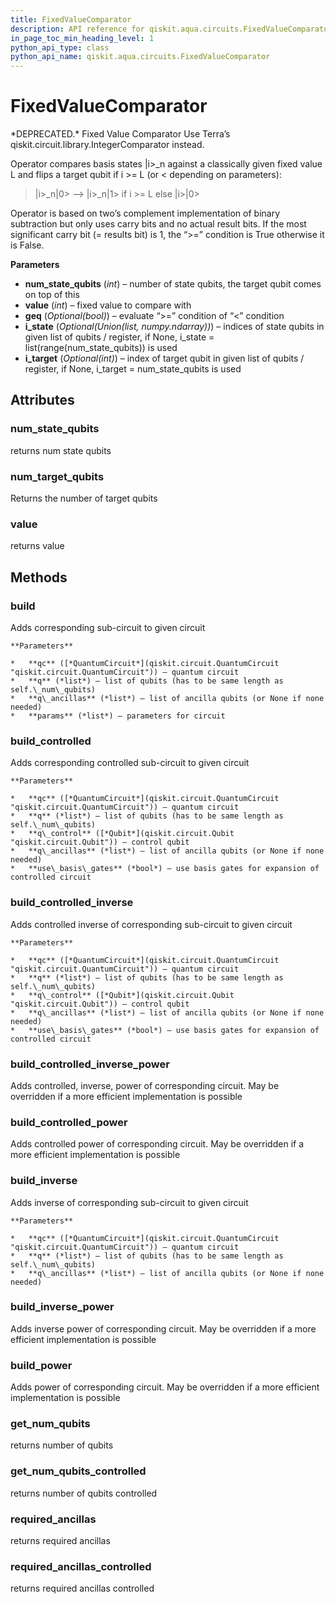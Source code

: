 ```yaml
---
title: FixedValueComparator
description: API reference for qiskit.aqua.circuits.FixedValueComparator
in_page_toc_min_heading_level: 1
python_api_type: class
python_api_name: qiskit.aqua.circuits.FixedValueComparator
---
```


# FixedValueComparator

<Class id="qiskit.aqua.circuits.FixedValueComparator" github="https://github.com/qiskit-community/qiskit-aqua/tree/stable/0.7/qiskit/aqua/circuits/fixed_value_comparator.py" signature="FixedValueComparator(num_state_qubits, value, geq=True, i_state=None, i_target=None)">
  *DEPRECATED.* Fixed Value Comparator

  <Admonition title="Deprecated since version 0.7.0" type="danger">
    Use Terra’s qiskit.circuit.library.IntegerComparator instead.
  </Admonition>

  Operator compares basis states |i>\_n against a classically given fixed value L and flips a target qubit if i >= L (or \< depending on parameters):

  > |i>\_n|0> –> |i>\_n|1> if i >= L else |i>|0>

  Operator is based on two’s complement implementation of binary subtraction but only uses carry bits and no actual result bits. If the most significant carry bit (= results bit) is 1, the “>=” condition is True otherwise it is False.

  **Parameters**

  *   **num\_state\_qubits** (*int*) – number of state qubits, the target qubit comes on top of this
  *   **value** (*int*) – fixed value to compare with
  *   **geq** (*Optional(bool)*) – evaluate “>=” condition of “\<” condition
  *   **i\_state** (*Optional(Union(list, numpy.ndarray))*) – indices of state qubits in given list of qubits / register, if None, i\_state = list(range(num\_state\_qubits)) is used
  *   **i\_target** (*Optional(int)*) – index of target qubit in given list of qubits / register, if None, i\_target = num\_state\_qubits is used

  ## Attributes

  ### num\_state\_qubits

  <Attribute id="qiskit.aqua.circuits.FixedValueComparator.num_state_qubits" name="num_state_qubits">
    returns num state qubits
  </Attribute>

  ### num\_target\_qubits

  <Attribute id="qiskit.aqua.circuits.FixedValueComparator.num_target_qubits" name="num_target_qubits">
    Returns the number of target qubits
  </Attribute>

  ### value

  <Attribute id="qiskit.aqua.circuits.FixedValueComparator.value" name="value">
    returns value
  </Attribute>

  ## Methods

  ### build

  <Function id="qiskit.aqua.circuits.FixedValueComparator.build" name="build" signature="FixedValueComparator.build(qc, q, q_ancillas=None, params=None)">
    Adds corresponding sub-circuit to given circuit

    **Parameters**

    *   **qc** ([*QuantumCircuit*](qiskit.circuit.QuantumCircuit "qiskit.circuit.QuantumCircuit")) – quantum circuit
    *   **q** (*list*) – list of qubits (has to be same length as self.\_num\_qubits)
    *   **q\_ancillas** (*list*) – list of ancilla qubits (or None if none needed)
    *   **params** (*list*) – parameters for circuit
  </Function>

  ### build\_controlled

  <Function id="qiskit.aqua.circuits.FixedValueComparator.build_controlled" name="build_controlled" signature="FixedValueComparator.build_controlled(qc, q, q_control, q_ancillas=None, use_basis_gates=True)">
    Adds corresponding controlled sub-circuit to given circuit

    **Parameters**

    *   **qc** ([*QuantumCircuit*](qiskit.circuit.QuantumCircuit "qiskit.circuit.QuantumCircuit")) – quantum circuit
    *   **q** (*list*) – list of qubits (has to be same length as self.\_num\_qubits)
    *   **q\_control** ([*Qubit*](qiskit.circuit.Qubit "qiskit.circuit.Qubit")) – control qubit
    *   **q\_ancillas** (*list*) – list of ancilla qubits (or None if none needed)
    *   **use\_basis\_gates** (*bool*) – use basis gates for expansion of controlled circuit
  </Function>

  ### build\_controlled\_inverse

  <Function id="qiskit.aqua.circuits.FixedValueComparator.build_controlled_inverse" name="build_controlled_inverse" signature="FixedValueComparator.build_controlled_inverse(qc, q, q_control, q_ancillas=None, use_basis_gates=True)">
    Adds controlled inverse of corresponding sub-circuit to given circuit

    **Parameters**

    *   **qc** ([*QuantumCircuit*](qiskit.circuit.QuantumCircuit "qiskit.circuit.QuantumCircuit")) – quantum circuit
    *   **q** (*list*) – list of qubits (has to be same length as self.\_num\_qubits)
    *   **q\_control** ([*Qubit*](qiskit.circuit.Qubit "qiskit.circuit.Qubit")) – control qubit
    *   **q\_ancillas** (*list*) – list of ancilla qubits (or None if none needed)
    *   **use\_basis\_gates** (*bool*) – use basis gates for expansion of controlled circuit
  </Function>

  ### build\_controlled\_inverse\_power

  <Function id="qiskit.aqua.circuits.FixedValueComparator.build_controlled_inverse_power" name="build_controlled_inverse_power" signature="FixedValueComparator.build_controlled_inverse_power(qc, q, q_control, power, q_ancillas=None, use_basis_gates=True)">
    Adds controlled, inverse, power of corresponding circuit. May be overridden if a more efficient implementation is possible
  </Function>

  ### build\_controlled\_power

  <Function id="qiskit.aqua.circuits.FixedValueComparator.build_controlled_power" name="build_controlled_power" signature="FixedValueComparator.build_controlled_power(qc, q, q_control, power, q_ancillas=None, use_basis_gates=True)">
    Adds controlled power of corresponding circuit. May be overridden if a more efficient implementation is possible
  </Function>

  ### build\_inverse

  <Function id="qiskit.aqua.circuits.FixedValueComparator.build_inverse" name="build_inverse" signature="FixedValueComparator.build_inverse(qc, q, q_ancillas=None)">
    Adds inverse of corresponding sub-circuit to given circuit

    **Parameters**

    *   **qc** ([*QuantumCircuit*](qiskit.circuit.QuantumCircuit "qiskit.circuit.QuantumCircuit")) – quantum circuit
    *   **q** (*list*) – list of qubits (has to be same length as self.\_num\_qubits)
    *   **q\_ancillas** (*list*) – list of ancilla qubits (or None if none needed)
  </Function>

  ### build\_inverse\_power

  <Function id="qiskit.aqua.circuits.FixedValueComparator.build_inverse_power" name="build_inverse_power" signature="FixedValueComparator.build_inverse_power(qc, q, power, q_ancillas=None)">
    Adds inverse power of corresponding circuit. May be overridden if a more efficient implementation is possible
  </Function>

  ### build\_power

  <Function id="qiskit.aqua.circuits.FixedValueComparator.build_power" name="build_power" signature="FixedValueComparator.build_power(qc, q, power, q_ancillas=None)">
    Adds power of corresponding circuit. May be overridden if a more efficient implementation is possible
  </Function>

  ### get\_num\_qubits

  <Function id="qiskit.aqua.circuits.FixedValueComparator.get_num_qubits" name="get_num_qubits" signature="FixedValueComparator.get_num_qubits()">
    returns number of qubits
  </Function>

  ### get\_num\_qubits\_controlled

  <Function id="qiskit.aqua.circuits.FixedValueComparator.get_num_qubits_controlled" name="get_num_qubits_controlled" signature="FixedValueComparator.get_num_qubits_controlled()">
    returns number of qubits controlled
  </Function>

  ### required\_ancillas

  <Function id="qiskit.aqua.circuits.FixedValueComparator.required_ancillas" name="required_ancillas" signature="FixedValueComparator.required_ancillas()">
    returns required ancillas
  </Function>

  ### required\_ancillas\_controlled

  <Function id="qiskit.aqua.circuits.FixedValueComparator.required_ancillas_controlled" name="required_ancillas_controlled" signature="FixedValueComparator.required_ancillas_controlled()">
    returns required ancillas controlled
  </Function>
</Class>

